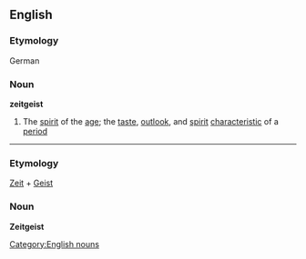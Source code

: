 ==English==
===Etymology===
German
===Noun===
'''zeitgeist'''
#The [[spirit]] of the [[age]]; the [[taste]], [[outlook]], and [[spirit]] [[characteristic]] of a [[period]]

----
===Etymology===
[[Zeit]] + [[Geist]]
===Noun===
'''Zeitgeist'''

[[Category:English nouns]]